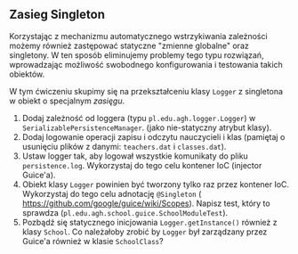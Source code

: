 
## Zasieg Singleton


Korzystając z mechanizmu automatycznego wstrzykiwania zależności możemy również zastępować statyczne "zmienne globalne" oraz singletony. 
W ten sposób eliminujemy problemy tego typu rozwiązań, wprowadzając możliwość swobodnego konfigurowania i testowania takich obiektów.

W tym ćwiczeniu skupimy się na przekształceniu klasy `Logger` z singletona w obiekt o specjalnym *zasięgu*.

1. Dodaj zależność od loggera (typu `pl.edu.agh.logger.Logger`) w `SerializablePersistenceManager`. (jako nie-statyczny atrybut klasy).
1. Dodaj logowanie operacji zapisu i odczytu nauczycieli i klas (pamiętaj o usunięciu plików z danymi: `teachers.dat` i `classes.dat`).
1. Ustaw logger tak, aby logował wszystkie komunikaty do pliku `persistence.log`. Wykorzystaj do tego celu kontener IoC (injector Guice'a).
1. Obiekt klasy `Logger` powinien być tworzony tylko raz przez kontener IoC. Wykorzystaj do tego celu adnotację `@Singleton` (​https://github.com/google/guice/wiki/Scopes). Napisz test, który to sprawdza (`pl.edu.agh.school.guice.SchoolModuleTest`).
1. Pozbądź się statycznego inicjowania `Logger.getInstance()` również z klasy `School`. Co należałoby zrobić by `Logger` był zarządzany przez Guice'a również w klasie `SchoolClass`?
